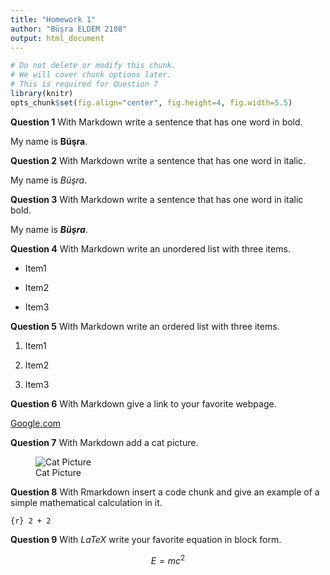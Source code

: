 ```yaml
---
title: "Homework 1"
author: "Büşra ELDEM 2108"
output: html_document
---
```


```r
# Do not delete or modify this chunk.
# We will cover chunk options later.
# This is required for Question 7
library(knitr)
opts_chunk$set(fig.align="center", fig.height=4, fig.width=5.5)
```

**Question 1** With Markdown write a sentence that has one word in bold.

My name is **Büşra**.

**Question 2** With Markdown write a sentence that has one word in italic.

My name is *Büşra*.

**Question 3** With Markdown write a sentence that has one word in italic bold.

My name is ***Büşra***.

**Question 4** With Markdown write an unordered list with three items.
 
 + Item1
 
 + Item2
 
 + Item3

**Question 5** With Markdown write an ordered list with three items.

1. Item1

2. Item2

3. Item3

**Question 6** With Markdown give a link to your favorite webpage.

[Google.com](google.com)

**Question 7** With Markdown add a cat picture.

![Cat Picture](C:\Users\mirsa\Desktop\Cat03.jpg)

**Question 8** With Rmarkdown insert a code chunk and give an example of a simple mathematical calculation in it.

```{r} 2 + 2 ```

**Question 9** With $LaTeX$ write your favorite equation in block form.

$$
E=mc^{2}
$$
